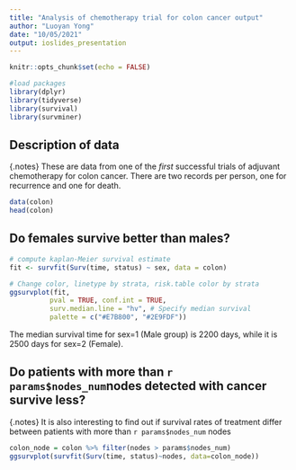 ```yaml
---
title: "Analysis of chemotherapy trial for colon cancer output"
author: "Luoyan Yong"
date: "10/05/2021"
output: ioslides_presentation
---
```


```r
knitr::opts_chunk$set(echo = FALSE)
```

```r
#load packages
library(dplyr)
library(tidyverse)
library(survival)
library(survminer)
```

## Description of data
<div> {.notes}
These are data from one of the *first* successful trials of adjuvant chemotherapy for colon cancer. There are two records per person, one for recurrence and one for death. 
</div>

```r
data(colon)
head(colon)
```

## Do females survive better than males?

```r
# compute kaplan-Meier survival estimate
fit <- survfit(Surv(time, status) ~ sex, data = colon)

# Change color, linetype by strata, risk.table color by strata
ggsurvplot(fit,
          pval = TRUE, conf.int = TRUE,
          surv.median.line = "hv", # Specify median survival
          palette = c("#E7B800", "#2E9FDF"))
```

The median survival time for sex=1 (Male group) is 2200 days, while it is 2500 days for sex=2 (Female). 

## Do patients with more than `r params$nodes_num`nodes detected with cancer survive less?

<div> {.notes}
It is also interesting to find out if survival rates of treatment differ between patients with more than `r params$nodes_num` nodes
</div>

```r
colon_node = colon %>% filter(nodes > params$nodes_num)
ggsurvplot(survfit(Surv(time, status)~nodes, data=colon_node))
```